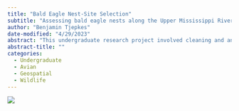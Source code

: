 ```yaml
---
title: "Bald Eagle Nest-Site Selection"
subtitle: "Assessing bald eagle nests along the Upper Mississippi River, 1990-2012."
author: "Benjamin Tjepkes"
date-modified: "4/29/2023"
abstract: "This undergraduate research project involved cleaning and analyzing bald eagle nesting records from the U.S. Fish and Wildlife Service with the goal of determining how individuals of the Upper Mississippi River bald eagle population are selecting nest sites. We used a mixed-effects resource selection function under a use-availability design to understand the environmental features important to breeding pairs of bald eagles when selecting locations to establish nest sites."
abstract-title: ""
categories:
  - Undergraduate
  - Avian
  - Geospatial
  - Wildlife
---
```


![](../research/eagle-poster.jpg)